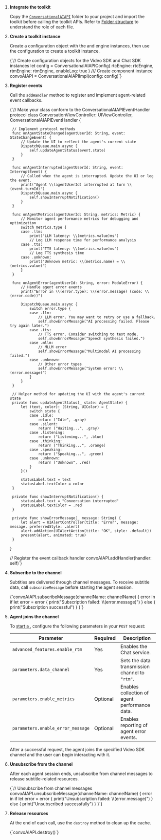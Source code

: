 
1. **Integrate the toolkit**

    Copy the [`ConversationalAIAPI`](https://github.com/AgoraIO-Community/Conversational-AI-Demo/tree/main/iOS/Scenes/ConvoAI/ConvoAI/ConvoAI/Classes/ConversationalAIAPI) folder to your project and import the toolkit before calling the toolkit APIs. Refer to [Folder structure](#folder-structure) to understand the role of each file.

1. **Create a toolkit instance**

    Create a configuration object with the <Vg k="VSDK"/> and <Vg k="SIG" /> engine instances, then use the configuration to create a toolkit instance.

    <CodeBlock language="swift" showLineNumbers>
    {`// Create configuration objects for the Video SDK and Chat SDK instances
    let config = ConversationalAIAPIConfig(
        rtcEngine: rtcEngine, 
        rtmEngine: rtmEngine,
        enableLog: true
    )
    /// Create component instance
    convoAIAPI = ConversationalAIAPIImpl(config: config)`}
    </CodeBlock>

1. **Register events**

    Call the `addHandler` method to register and implement agent-related event callbacks.

    <CodeBlock language="swift" showLineNumbers>
    {`// Make your class conform to the ConversationalAIAPIEventHandler protocol
    class ConversationViewController: UIViewController, ConversationalAIAPIEventHandler {
        
        // Implement protocol methods
        func onAgentStateChanged(agentUserId: String, event: StateChangeEvent) {
            // Update the UI to reflect the agent's current state
            DispatchQueue.main.async {
                self.updateAgentStatus(event.state)
            }
        }
        
        func onAgentInterrupted(agentUserId: String, event: InterruptEvent) {
            // Called when the agent is interrupted. Update the UI or log the event.
            print("Agent \\(agentUserId) interrupted at turn \\(event.turnId)")
            DispatchQueue.main.async {
                self.showInterruptNotification()
            }
        }
        
        func onAgentMetrics(agentUserId: String, metrics: Metric) {
            // Monitor agent performance metrics for debugging and optimization
            switch metrics.type {
            case .llm:
                print("LLM latency: \\(metrics.value)ms")
                // Log LLM response time for performance analysis
            case .tts:
                print("TTS latency: \\(metrics.value)ms")
                // Log TTS synthesis time
            case .unknown:
                print("Unknown metric: \\(metrics.name) = \\(metrics.value)")
            }
        }
        
        func onAgentError(agentUserId: String, error: ModuleError) {
            // Handle agent error events
            print("Error in \\(error.type): \\(error.message) (code: \\(error.code))")
            
            DispatchQueue.main.async {
                switch error.type {
                case .llm:
                    // LLM error. You may want to retry or use a fallback.
                    self.showErrorMessage("AI processing failed. Please try again later.")
                case .tts:
                    // TTS error. Consider switching to text mode.
                    self.showErrorMessage("Speech synthesis failed.")
                case .mllm:
                    // MLLM error
                    self.showErrorMessage("Multimodal AI processing failed.")
                case .unknown:
                    // Other error types
                    self.showErrorMessage("System error: \\(error.message)")
                }
            }
        }
        
        // Helper method for updating the UI with the agent's current state
        private func updateAgentStatus(_ state: AgentState) {
            let (text, color): (String, UIColor) = {
                switch state {
                case .idle:
                    return ("Idle", .gray)
                case .silent:
                    return ("Waiting...", .gray)
                case .listening:
                    return ("Listening...", .blue)
                case .thinking:
                    return ("Thinking...", .orange)
                case .speaking:
                    return ("Speaking...", .green)
                case .unknown:
                    return ("Unknown", .red)
                }
            }()
            
            statusLabel.text = text
            statusLabel.textColor = color
        }
        
        private func showInterruptNotification() {
            statusLabel.text = "Conversation interrupted"
            statusLabel.textColor = .red
        }
        
        private func showErrorMessage(_ message: String) {
            let alert = UIAlertController(title: "Error", message: message, preferredStyle: .alert)
            alert.addAction(UIAlertAction(title: "OK", style: .default))
            present(alert, animated: true)
        }
    }

    // Register the event callback handler
    convoAIAPI.addHandler(handler: self)`}
    </CodeBlock>

1. **Subscribe to the channel**

    Subtitles are delivered through <Vg k="SIG" /> channel messages. To receive subtitle data, call `subscribeMessage` before starting the agent session.

    <CodeBlock language="swift" showLineNumbers>
    {`convoAIAPI.subscribeMessage(channelName: channelName) { error in
        if let error = error {
            print("Subscription failed: \\(error.message)")
        } else {
            print("Subscription successful")
        }
    }`}
    </CodeBlock>

1. **Agent joins the channel**

    To [start a <Vpd k="AGENT" />](/conversational-ai/rest-api/join), configure the following parameters in your `POST` request:

    | Parameter                         | Required | Description                                    |
    | --------------------------------- | -------- | ---------------------------------------------- |
    | `advanced_features.enable_rtm`    | Yes      | Enables the Chat service. |
    | `parameters.data_channel`         | Yes      | Sets the data transmission channel to `"rtm"`. |
    | `parameters.enable_metrics`       | Optional | Enables collection of agent performance data.  |
    | `parameters.enable_error_message` | Optional | Enables reporting of agent error events.       |

    After a successful request, the agent joins the specified Video SDK channel and the user can begin interacting with it.

1. **Unsubscribe from the channel**

    After each agent session ends, unsubscribe from channel messages to release subtitle-related resources.

    <CodeBlock language="swift" showLineNumbers>
    {`// Unsubscribe from channel messages
    convoAIAPI.unsubscribeMessage(channelName: channelName) { error in
        if let error = error {
            print("Unsubscription failed: \\(error.message)")
        } else {
            print("Unsubscribed successfully")
        }
    }`}
    </CodeBlock>

1. **Release resources**

    At the end of each call, use the `destroy` method to clean up the cache.

    <CodeBlock language="swift" showLineNumbers>
    {`convoAIAPI.destroy()`}
    </CodeBlock>
